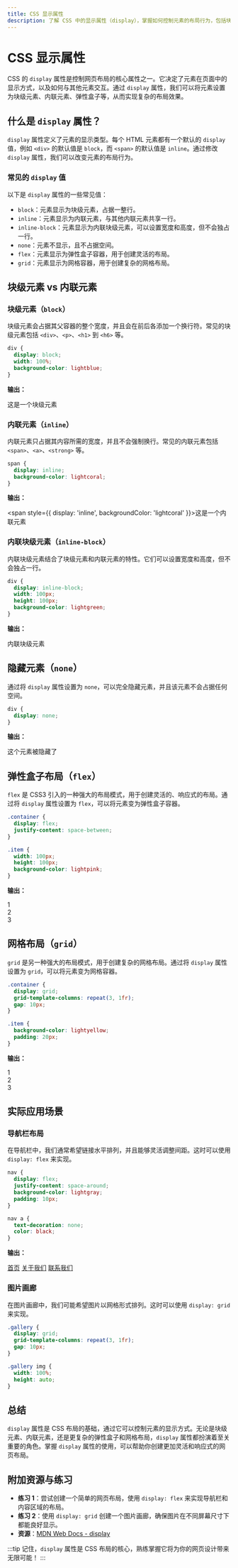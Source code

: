 ```yaml
---
title: CSS 显示属性
description: 了解 CSS 中的显示属性（display），掌握如何控制元素的布局行为，包括块级元素、内联元素和弹性盒子等。
---
```


# CSS 显示属性

CSS 的 `display` 属性是控制网页布局的核心属性之一。它决定了元素在页面中的显示方式，以及如何与其他元素交互。通过 `display` 属性，我们可以将元素设置为块级元素、内联元素、弹性盒子等，从而实现复杂的布局效果。

## 什么是 `display` 属性？

`display` 属性定义了元素的显示类型。每个 HTML 元素都有一个默认的 `display` 值，例如 `<div>` 的默认值是 `block`，而 `<span>` 的默认值是 `inline`。通过修改 `display` 属性，我们可以改变元素的布局行为。

### 常见的 `display` 值

以下是 `display` 属性的一些常见值：

- `block`：元素显示为块级元素，占据一整行。
- `inline`：元素显示为内联元素，与其他内联元素共享一行。
- `inline-block`：元素显示为内联块级元素，可以设置宽度和高度，但不会独占一行。
- `none`：元素不显示，且不占据空间。
- `flex`：元素显示为弹性盒子容器，用于创建灵活的布局。
- `grid`：元素显示为网格容器，用于创建复杂的网格布局。

## 块级元素 vs 内联元素

### 块级元素（`block`）

块级元素会占据其父容器的整个宽度，并且会在前后各添加一个换行符。常见的块级元素包括 `<div>`、`<p>`、`<h1>` 到 `<h6>` 等。

```css
div {
  display: block;
  width: 100%;
  background-color: lightblue;
}
```

**输出：**

<div style={{ display: 'block', width: '100%', backgroundColor: 'lightblue' }}>这是一个块级元素</div>

### 内联元素（`inline`）

内联元素只占据其内容所需的宽度，并且不会强制换行。常见的内联元素包括 `<span>`、`<a>`、`<strong>` 等。

```css
span {
  display: inline;
  background-color: lightcoral;
}
```

**输出：**

<span style={{ display: 'inline', backgroundColor: 'lightcoral' }}>这是一个内联元素</span>

### 内联块级元素（`inline-block`）

内联块级元素结合了块级元素和内联元素的特性。它们可以设置宽度和高度，但不会独占一行。

```css
div {
  display: inline-block;
  width: 100px;
  height: 100px;
  background-color: lightgreen;
}
```

**输出：**

<div style={{ display: 'inline-block', width: '100px', height: '100px', backgroundColor: 'lightgreen' }}>内联块级元素</div>

## 隐藏元素（`none`）

通过将 `display` 属性设置为 `none`，可以完全隐藏元素，并且该元素不会占据任何空间。

```css
div {
  display: none;
}
```

**输出：**

<div style={{
    display: 'none',
    width: '100px',
    height: '100px',
    backgroundColor: 'lightblue'
}}>这个元素被隐藏了</div>

## 弹性盒子布局（`flex`）

`flex` 是 CSS3 引入的一种强大的布局模式，用于创建灵活的、响应式的布局。通过将 `display` 属性设置为 `flex`，可以将元素变为弹性盒子容器。

```css
.container {
  display: flex;
  justify-content: space-between;
}

.item {
  width: 100px;
  height: 100px;
  background-color: lightpink;
}
```

**输出：**

<div style={{ display: 'flex', justifyContent: 'space-between' }}>
  <div style={{ width: '100px', height: '100px', backgroundColor: 'lightpink' }}>1</div>
  <div style={{ width: '100px', height: '100px', backgroundColor: 'lightpink' }}>2</div>
  <div style={{ width: '100px', height: '100px', backgroundColor: 'lightpink' }}>3</div>
</div>

## 网格布局（`grid`）

`grid` 是另一种强大的布局模式，用于创建复杂的网格布局。通过将 `display` 属性设置为 `grid`，可以将元素变为网格容器。

```css
.container {
  display: grid;
  grid-template-columns: repeat(3, 1fr);
  gap: 10px;
}

.item {
  background-color: lightyellow;
  padding: 20px;
}
```

**输出：**

<div style={{ display: 'grid', gridTemplateColumns: 'repeat(3, 1fr)', gap: '10px' }}>
  <div style={{ backgroundColor: 'lightyellow', padding: '20px' }}>1</div>
  <div style={{ backgroundColor: 'lightyellow', padding: '20px' }}>2</div>
  <div style={{ backgroundColor: 'lightyellow', padding: '20px' }}>3</div>
</div>

## 实际应用场景

### 导航栏布局

在导航栏中，我们通常希望链接水平排列，并且能够灵活调整间距。这时可以使用 `display: flex` 来实现。

```css
nav {
  display: flex;
  justify-content: space-around;
  background-color: lightgray;
  padding: 10px;
}

nav a {
  text-decoration: none;
  color: black;
}
```

**输出：**

<nav style={{ display: 'flex', justifyContent: 'space-around', backgroundColor: 'lightgray', padding: '10px' }}>
  <a href="#" style={{ textDecoration: 'none', color: 'black' }}>首页</a>
  <a href="#" style={{ textDecoration: 'none', color: 'black' }}>关于我们</a>
  <a href="#" style={{ textDecoration: 'none', color: 'black' }}>联系我们</a>
</nav>

### 图片画廊

在图片画廊中，我们可能希望图片以网格形式排列。这时可以使用 `display: grid` 来实现。

```css
.gallery {
  display: grid;
  grid-template-columns: repeat(3, 1fr);
  gap: 10px;
}

.gallery img {
  width: 100%;
  height: auto;
}
```


## 总结

`display` 属性是 CSS 布局的基础，通过它可以控制元素的显示方式。无论是块级元素、内联元素，还是更复杂的弹性盒子和网格布局，`display` 属性都扮演着至关重要的角色。掌握 `display` 属性的使用，可以帮助你创建更加灵活和响应式的网页布局。

## 附加资源与练习

- **练习 1**：尝试创建一个简单的网页布局，使用 `display: flex` 来实现导航栏和内容区域的布局。
- **练习 2**：使用 `display: grid` 创建一个图片画廊，确保图片在不同屏幕尺寸下都能良好显示。
- **资源**：[MDN Web Docs - display](https://developer.mozilla.org/zh-CN/docs/Web/CSS/display)

:::tip
记住，`display` 属性是 CSS 布局的核心，熟练掌握它将为你的网页设计带来无限可能！
:::